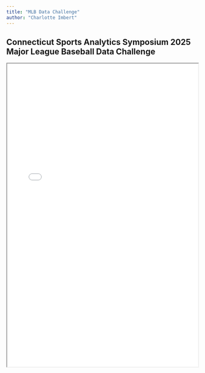```yaml
---
title: "MLB Data Challenge"
author: "Charlotte Imbert"
---
```


## Connecticut Sports Analytics Symposium 2025 Major League Baseball Data Challenge

<iframe src="docs/csas.pdf" width="100%" height="800px">

</iframe>
